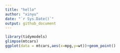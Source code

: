 ```yaml
---
title: "hello"
author: "xinyu"
date: "`r Sys.Date()`"
output: github_document
---
```



```r
library(tidymodels)
glimpse(mtcars)
ggplot(data = mtcars,aes(x=mpg,y=wt))+geom_point()
```

